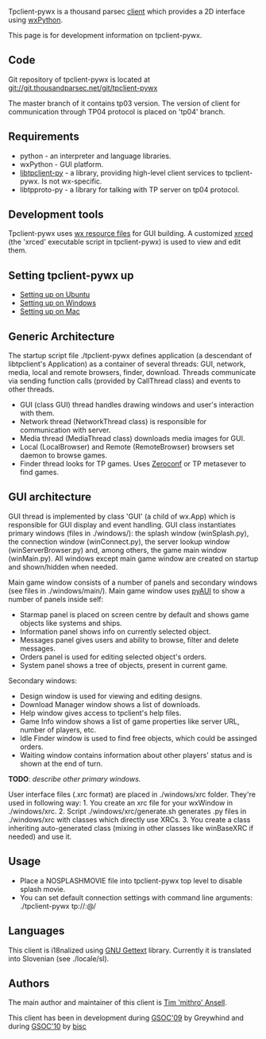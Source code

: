 Tpclient-pywx is a thousand parsec [[Clients|client]] which provides a 2D interface using [http://www.wxpython.org wxPython].

This page is for development information on tpclient-pywx.

== Code == 

Git repository of tpclient-pywx is located at git://git.thousandparsec.net/git/tpclient-pywx

The master branch of it contains tp03 version. The version of client for communication through TP04 protocol is placed on 'tp04' branch.

== Requirements ==

* python - an interpreter and language libraries.
* wxPython - GUI platform.
* [[Libtpclient Help|libtpclient-py]] - a library, providing high-level client services to tpclient-pywx. Is not wx-specific.
* libtpproto-py - a library for talking with TP server on tp04 protocol.

== Development tools==

Tpclient-pywx uses [http://wiki.wxwidgets.org/Resource_Files wx resource files] for GUI building. A customized [http://xrced.sourceforge.net/ xrced] (the 'xrced' executable script in tpclient-pywx) is used to view and edit them. 

== Setting tpclient-pywx up ==

* [[Ubuntu Setup|Setting up on Ubuntu]]
* [[Win Setup|Setting up on Windows]]
* [[Mac Setup|Setting up on Mac]]

== Generic Architecture ==

The startup script file ./tpclient-pywx defines application (a descendant of libtpclient's Application) as a container of several threads: GUI, network, media, local and remote browsers, finder, download. Threads communicate via sending function calls (provided by CallThread class) and events to other threads.

* GUI (class GUI) thread handles drawing windows and user's interaction with them.
* Network thread (NetworkThread class) is responsible for communication with server.
* Media thread (MediaThread class) downloads media images for GUI.
* Local (LocalBrowser) and Remote (RemoteBrowser)  browsers set daemon to browse games.
* Finder thread looks for TP games. Uses [http://www.zeroconf.org/ Zeroconf] or TP metasever to find games.

== GUI architecture ==

GUI thread is implemented by class 'GUI' (a child of wx.App) which is responsible for GUI display and event handling. GUI class instantiates primary windows (files in ./windows/): the splash window (winSplash.py), the connection window (winConnect.py), the server lookup window (winServerBrowser.py) and, among others, the game main window (winMain.py). All windows except main game window are created on startup and shown/hidden when needed. 

Main game window consists of a number of panels and secondary windows (see files in ./windows/main/). 
Main game window uses [http://xoomer.virgilio.it/infinity77/main/freeware.html pyAUI] to show a number of panels inside self: 
* Starmap panel is placed on screen centre by default and shows game objects like systems and ships.
* Information panel shows info on currently selected object.
* Messages panel gives users and ability to browse, filter and delete messages.
* Orders panel is used for editing selected object's orders.
* System panel shows a tree of objects, present in current game.

Secondary windows: 
* Design window is used for viewing and editing designs.
* Download Manager window shows a list of downloads.
* Help window gives access to tpclient's help files.
* Game Info window shows a list of game properties like server URL, number of players, etc.
* Idle Finder window is used to find free objects, which could be assinged orders.
* Waiting window contains information about other players' status and is shown at the end of turn.

'''TODO''': ''describe other primary windows.''

User interface files (.xrc format) are placed in ./windows/xrc folder. They're used in following way:
1. You create an xrc file for your wxWindow in ./windows/xrc.
2. Script ./windows/xrc/generate.sh generates .py files in ./windows/xrc with classes which directly use XRCs.
3. You create a class inheriting auto-generated class (mixing in other classes like winBaseXRC if needed) and use it.

== Usage ==

* Place a NOSPLASHMOVIE file into tpclient-pywx top level to disable splash movie.
* You can set default connection settings with command line arguments: 	./tpclient-pywx tp://<username>:<password>@<server>/<game>

== Languages ==

This client is i18nalized using [http://en.wikipedia.org/wiki/GNU_gettext GNU Gettext] library. Currently it is translated into Slovenian (see ./locale/sl).

== Authors ==

The main author and maintainer of this client is [mailto:mithro@mithis.com Tim 'mithro' Ansell].

This client has been in development during [http://greywhind.wordpress.com/2009/08/19/gsoc-2009-final-report/ GSOC'09] by Greywhind and during [[Google Summer of Code/Proposals2010/bisc proposal | GSOC'10]] by [mailto:ruchkin.ivan@gmail.com bisc]